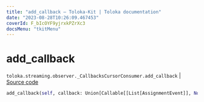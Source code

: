 ```yaml
---
title: "add_callback — Toloka-Kit | Toloka documentation"
date: "2023-08-28T10:26:09.467453"
coverId: F_bIcOYF9yjrxkPZrXc3
docsMenu: "tkitMenu"
---
```


# add_callback

`toloka.streaming.observer._CallbacksCursorConsumer.add_callback` | [Source code](https://github.com/Toloka/toloka-kit/blob/v1.2.1/src/streaming/observer.py#L288)

```python
add_callback(self, callback: Union[Callable[[List[AssignmentEvent]], None], Callable[[List[AssignmentEvent]], Awaitable[None]]])
```